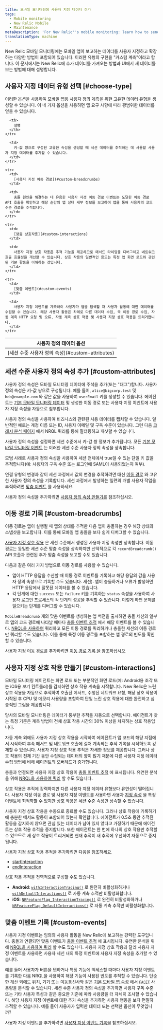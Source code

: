 ```yaml
---
title: 모바일 모니터링에 사용자 지정 데이터 추가
tags:
  - Mobile monitoring
  - New Relic Mobile
  - Maintenance
metaDescription: 'For New Relic''s mobile monitoring: learn how to send custom data, and which of the custom data types is best for your use case.'
translationType: machine
---
```


New Relic 모바일 모니터링에는 모바일 앱이 보고하는 데이터를 사용자 지정하고 확장하는 다양한 방법이 포함되어 있습니다. 이러한 유형의 구현을 "커스텀 계측"이라고 합니다. 이 문서에서는 New Relic에 추가 데이터를 가져오는 방법과 UI에서 새 데이터를 보는 방법에 대해 설명합니다.

## 사용자 지정 데이터 유형 선택 [#choose-type]

이러한 옵션을 사용하여 모바일 앱용 사용자 정의 계측을 위한 고유한 데이터 유형을 생성할 수 있습니다. 이 네 가지 옵션을 사용하면 앱 요구 사항에 따라 광범위한 데이터를 얻을 수 있습니다.

<table>
  <thead>
    <tr>
      <th style={{ width: "200px" }}>
        사용자 정의 데이터 옵션
      </th>

      <th>
        설명
      </th>
    </tr>
  </thead>

  <tbody>
    <tr>
      <td>
        [세션 수준 사용자 정의 속성](#custom-attributes)
      </td>

      <td>
        키-값 쌍으로 구성된 고유한 속성을 생성할 때 세션 데이터를 추적하는 데 사용할 사용자 지정 데이터를 추가할 수 있습니다.
      </td>
    </tr>

    <tr>
      <td>
        [사용자 지정 이동 경로](#custom-breadcrumbs)
      </td>

      <td>
        충돌 원인을 해결하는 데 유용한 사용자 지정 이동 경로 이벤트는 도달한 이동 경로 API 호출을 확인하고 해당 순간의 앱 상태 세부 정보를 보고하여 앱을 통해 사용자의 코드 수준 경로를 추적합니다.
      </td>
    </tr>

    <tr>
      <td>
        [맞춤 상호작용](#custom-interactions)
      </td>

      <td>
        사용자 지정 상호 작용은 추적 기능을 제공하므로 메서드 타이밍을 디버그하고 네트워크 호출 효율성을 개선할 수 있습니다. 상호 작용의 일반적인 용도는 특정 앱 화면 로드와 관련된 기본 활동을 이해하는 것입니다.
      </td>
    </tr>

    <tr>
      <td>
        [맞춤 이벤트](#custom-events)
      </td>

      <td>
        사용자 지정 이벤트를 계측하여 사용자가 앱을 탐색할 때 사용자 활동에 대한 데이터를 수집할 수 있습니다. 해당 사용자 활동은 차례로 다른 데이터 수집, 즉 이동 경로 수집, 자동 계측 HTTP 요청 및 오류, 자동 계측 상호 작용 및 사용자 지정 상호 작용을 트리거합니다.
      </td>
    </tr>
  </tbody>
</table>

## 세션 수준 사용자 정의 속성 추가 [#custom-attributes]

사용자 정의 속성은 모바일 모니터링 데이터에 주석을 추가(또는 "태그")합니다. 사용자 정의 속성은 키-값 쌍으로 구성됩니다. 예를 들어, `alice@bigcorp.test` 및 `bob@example.com` 와 같은 값을 사용하여 `userEmail` 키를 생성할 수 있습니다. 에이전트는 [기본 모바일 모니터링 데이터](/docs/insights/insights-data-sources/default-data/mobile-default-event-attributes-insights) 및 생성한 이동 경로 또는 사용자 지정 이벤트에 사용자 지정 속성을 자동으로 첨부합니다.

사용자 정의 속성을 사용하여 비즈니스와 관련된 사용 데이터를 캡처할 수 있습니다. 일반적인 예로는 계정 이름 또는 ID, 사용자 이메일 및 구독 수준이 있습니다. 그런 다음 [크래시 분석 페이지](/docs/mobile-monitoring/mobile-monitoring-ui/crashes/crash-analysis-group-filter-your-crashes) 에서 NRQL 쿼리를 통해 필터링하고 패싯할 수 있습니다.

사용자 정의 속성을 설정하면 세션 수준에서 키-값 쌍 정보가 추가됩니다. 모든 [기본 모바일 모니터링 이벤트](/docs/insights/insights-data-sources/default-data/mobile-default-event-attributes-insights) 는 이러한 세션 수준 사용자 정의 속성을 상속합니다.

모범 사례로 사용자 정의 속성을 사용하여 세션 전체에서 true일 수 있는 단일 키 값을 추적합니다(예: 사용자의 구독 수준 또는 로그인에 SAML이 사용되었는지 여부).

연결 유형의 변경과 같이 세션 과정에서 값의 변경을 추적하려면 대신 [이동 경로](#custom-breadcrumbs) 와 고유한 사용자 정의 속성을 기록합니다. 세션 과정에서 발생하는 일련의 개별 사용자 작업을 추적하려면 [맞춤 이벤트](#custom-events) 를 사용하세요.

사용자 정의 속성을 추가하려면 [사용자 정의 속성 만들기를](/docs/mobile-monitoring/new-relic-mobile/mobile-sdk/create-attribute/) 참조하십시오.

## 이동 경로 기록 [#custom-breadcrumbs]

이동 경로는 앱이 실행될 때 앱의 상태를 추적한 다음 앱이 충돌하는 경우 해당 상태의 스냅샷을 보고합니다. 이를 통해 모바일 앱 충돌을 보다 쉽게 디버그할 수 있습니다.

[사용자 지정 상호 작용](#custom-interactions) 은 세션 수준에서 생성된 사용자 지정 속성만 상속합니다. 이동 경로는 동일한 세션 수준 맞춤 속성을 상속하지만 선택적으로 각 `recordBreadcrumb()` API 호출과 관련된 추가 맞춤 속성을 보고할 수도 있습니다.

다음과 같은 여러 가지 방법으로 이동 경로를 사용할 수 있습니다.

* 앱이 HTTP 응답을 수신할 때 이동 경로 이벤트를 기록하고 해당 응답의 값을 사용자 정의 속성으로 기록할 수도 있습니다. 세션). 앱이 충돌하거나 오류가 발생하면 HTTP 응답에서 잘못된 데이터를 볼 수 있습니다.
* 각 단계에 대한 `success` 또는 `failure` 키를 기록하는 `status` 속성을 사용하여 사용자 로그인 프로세스의 각 단계의 성공을 추적할 수 있습니다. 이렇게 하면 문제를 일으키는 단계를 디버그할 수 있습니다.

`MobileBreadcrumb` 개의 맞춤 이벤트를 생성하는 앱 버전을 출시하면 충돌 세션의 일부로 앱의 코드 경로에 나타날 때마다 [충돌 이벤트 추적](/docs/mobile-monitoring/mobile-monitoring-ui/crashes/mobile-crash-event-trail) 에서 해당 이벤트를 볼 수 있습니다. [NRQL을 사용하여](/docs/insights/nrql-new-relic-query-language/using-nrql/introduction-nrql) 쿼리하고 모든 이동 경로를 쿼리하거나 충돌한 세션의 이동 경로만 쿼리할 수도 있습니다. 이를 통해 특정 이동 경로를 포함하는 앱 경로의 빈도를 확인할 수 있습니다.

사용자 지정 이동 경로를 추가하려면 [이동 경로 기록 을](/docs/mobile-monitoring/new-relic-mobile/mobile-sdk/record-breadcrumb/) 참조하십시오.

## 사용자 지정 상호 작용 만들기 [#custom-interactions]

모바일 모니터링 에이전트는 화면 로드 또는 부분적인 화면 로드(예: Android용 조각 또는 iOS용 보기 컨트롤러)를 감지하면 상호 작용 계측을 시작합니다. New Relic은 느린 상호 작용을 자동으로 추적하여 호출된 메서드, 수행된 네트워크 요청, 해당 상호 작용이 시작된 후 CPU 및 메모리 사용량을 포함하여 단일 느린 상호 작용에 대한 완전하고 심층적인 그림을 제공합니다.

당사의 모바일 모니터링은 데이터가 풍부한 추적을 자동으로 선택합니다. 에이전트가 찾는 특정 기준은 계측 방법이 전체 상호 작용 시간의 30% 이상을 차지하는 상호 작용입니다.

자동 계측 외에도 사용자 지정 상호 작용을 시작하여 에이전트가 앱 코드의 해당 지점에서 시작하여 후속 메서드 및 네트워크 호출에 걸쳐 계속되는 추적 기록을 시작하도록 강제할 수 있습니다. 사용자 지정 상호 작용 추적은 자세한 정보를 제공합니다. 그러나 상호 작용의 전체 기간 동안 수집되는 데이터의 양이 많기 때문에 다른 사용자 지정 데이터 수집 방법에 비해 에이전트의 오버헤드가 증가합니다.

충돌과 연결되면 사용자 지정 상호 작용이 [충돌 이벤트 추적](/docs/mobile-monitoring/mobile-monitoring-ui/crashes/mobile-crash-event-trail) 에 표시됩니다. 유연한 분석을 위해 [NRQL을 사용하여 쿼리](/docs/insights/nrql-new-relic-query-language/using-nrql/introduction-nrql) 할 수도 있습니다.

상호 작용은 추적에 강력하지만 다른 사용자 지정 데이터 유형보다 유연성이 떨어집니다. 사용자 지정 이동 경로 및 사용자 지정 이벤트를 사용하면 사용자 [지정 속성](/docs/insights/insights-data-sources/custom-events/insert-custom-events-attributes-mobile-data) 을 특정 이벤트에 최적화할 수 있지만 상호 작용은 세션 수준 속성만 상속할 수 있습니다.

사용자 지정 상호 작용을 수동으로 종료할 수도 있습니다. 그러나 상호 작용에 기록하기에 충분한 메서드 활동이 포함되어 있는지 확인합니다. 에이전트가 0.5초 동안 추적된 활동을 감지하지 않으면 관심 있는 데이터가 남아 있지 않다고 가정하기 때문에 에이전트는 상호 작용 추적을 중지합니다. 또한 에이전트는 한 번에 하나의 상호 작용만 추적할 수 있으므로 새 상호 작용이 트리거되면 현재 추적이 새 추적에 우선하여 자동으로 중지됩니다.

사용자 지정 상호 작용 추적을 추가하려면 다음을 참조하세요.

* [startInteraction](/docs/mobile-monitoring/new-relic-mobile/mobile-sdk/start-interaction/)
* [endInteraction](/docs/mobile-monitoring/new-relic-mobile/mobile-sdk/stop-interaction/)

상호 작용 추적을 전역적으로 구성할 수도 있습니다.

* **Android**: [`withInteractionTracing()`](/docs/mobile-monitoring/new-relic-mobile/mobile-sdk/configure-settings/#interaction-settings) 로 완전히 비활성화하거나 [`withDefaultInteractions()`](/docs/mobile-monitoring/new-relic-mobile/mobile-sdk/configure-settings/#interaction-settings) 로 자동 계측 추적만 비활성화합니다.
* **iOS**: [`NRFeatureFlag_InteractionTracing()`](/docs/mobile-monitoring/new-relic-mobile/mobile-sdk/configure-settings/#interaction-settings) 로 완전히 비활성화하거나 [`NRFeatureFlag_DefaultInteractions()`](/docs/mobile-monitoring/new-relic-mobile-ios/api-guides/ios-agent-configuration-feature-flags#defaultInteractions) 로 자동 계측 추적만 비활성화합니다.

## 맞춤 이벤트 기록 [#custom-events]

사용자 지정 이벤트는 임의의 사용자 활동을 New Relic에 보고하는 강력한 도구입니다. 충돌과 연결되면 맞춤 이벤트가 [충돌 이벤트 추적](/docs/mobile-monitoring/mobile-monitoring-ui/crashes/mobile-crash-event-trail) 에 표시됩니다. 유연한 분석을 위해 [NRQL을 사용하여 쿼리](/docs/insights/nrql-new-relic-query-language/using-nrql/introduction-nrql) 할 수도 있습니다. 사용자 지정 상호 작용과 달리 사용자 지정 이벤트를 사용하면 사용자 세션 내의 특정 이벤트에 사용자 지정 속성을 추가할 수 있습니다.

예를 들어 사용자가 버튼을 탭하거나 특정 기능에 액세스할 때마다 사용자 지정 이벤트를 기록한 다음 NRQL을 사용하여 해당 기능이 사용된 빈도를 추적할 수 있습니다. 단순한 계산 외에도 위치, 기기 또는 이동통신사와 같은 [기본 모바일 앱 속성](/docs/insights/insights-data-sources/default-data/mobile-default-event-attributes-insights) 에서 [`FACET`](/docs/insights/nrql-new-relic-query-language/nrql-resources/nrql-syntax-components-functions#sel-facet) 사용량을 분석할 수 있습니다. 세션 수준 사용자 정의 속성을 추가하면 사용자 구독 수준 또는 기타 사용자 특성과 같은 중요한 기준에 따라 사용량을 더 자세히 조사할 수 있습니다. 해당 사용자 지정 이벤트에 대한 추가 속성을 추가하면 사용자 행동을 보다 면밀히 추적할 수 있습니다. 예를 들어 사용자가 입력한 데이터 또는 선택한 옵션이 무엇입니까?

사용자 지정 이벤트를 추가하려면 [사용자 지정 이벤트 기록을](/docs/mobile-monitoring/new-relic-mobile/mobile-sdk/record-custom-events/) 참조하십시오.